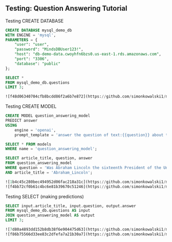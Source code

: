 ## Testing: Question Answering Tutorial

Testing CREATE DATABASE
```sql
CREATE DATABASE mysql_demo_db
WITH ENGINE = 'mysql',
PARAMETERS = {
    "user": "user",
    "password": "MindsDBUser123!",
    "host": "db-demo-data.cwoyhfn6bzs0.us-east-1.rds.amazonaws.com",
    "port": "3306",
    "database": "public"
};

SELECT *
FROM mysql_demo_db.questions
LIMIT 3;

```

```sql
![f48d06340704cfb8bcdd86f2a6b7e872](https://github.com/simonkowalski1/mindsdb/assets/114826808/562ef858-c010-49bd-9fa0-4342bd66a9bc)
```

Testing CREATE MODEL
```sql
CREATE MODEL question_answering_model
PREDICT answer
USING
    engine = 'openai',
    prompt_template = 'answer the question of text:{{question}} about text:{{article_title}}';

SELECT * FROM models
WHERE name = 'question_answering_model';

SELECT article_title, question, answer
FROM question_answering_model
WHERE question = 'Was Abraham Lincoln the sixteenth President of the United States?'
AND article_title = 'Abraham_Lincoln';

```

```sql
![1b4c45c280bec494952d06fac218a31c](https://github.com/simonkowalski1/mindsdb/assets/114826808/64ebc337-0349-4ab5-a403-399785602c8e)
![f4bb72cf0b61c4bc6e81b39670c51246](https://github.com/simonkowalski1/mindsdb/assets/114826808/6bb283f4-bb43-4adc-9aac-5cfa3b42ff94)
```

Testing SELECT (making predictions)
```sql
SELECT input.article_title, input.question, output.answer
FROM mysql_demo_db.questions AS input
JOIN question_answering_model AS output
LIMIT 3;
```

```sql
![7d80a4893dd152b8db38f6e904475d63](https://github.com/simonkowalski1/mindsdb/assets/114826808/e2c27fbd-0cc7-4a61-9e19-895d18976ca5)
![f86b75566d33ee83c2dfefa7a21b30a7](https://github.com/simonkowalski1/mindsdb/assets/114826808/e8b749be-2daf-45f8-a1c2-59595970281b)
```
